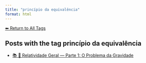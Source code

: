 ```yaml
---
title: "princípio da equivalência"
format: html
---
```


[⬅ Return to All Tags](../tags.qmd)

## Posts with the tag **princípio da equivalência**

- [📚 🌠 Relatividade Geral — Parte 1: O Problema da Gravidade](/posts/physics/relatividade-geral-parte1.html)
